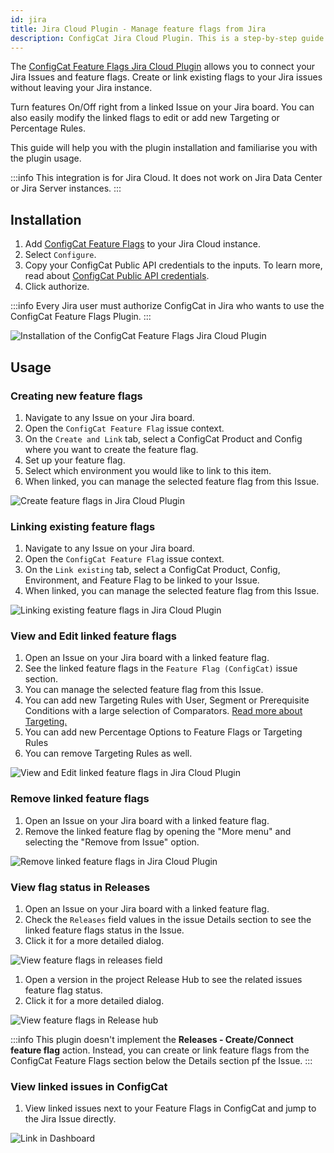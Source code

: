 ```yaml
---
id: jira
title: Jira Cloud Plugin - Manage feature flags from Jira
description: ConfigCat Jira Cloud Plugin. This is a step-by-step guide on how to connect and manage feature flags from Jira Cloud boards.
---
```


The <a href="https://marketplace.atlassian.com/1222421" target="_blank">ConfigCat Feature Flags Jira Cloud Plugin</a> allows you to connect your Jira Issues and feature flags. Create or link existing flags to your Jira issues without leaving your Jira instance.

Turn features On/Off right from a linked Issue on your Jira board. You can also easily modify the linked flags to edit or add new Targeting or Percentage Rules.

This guide will help you with the plugin installation and familiarise you with the plugin usage.

:::info
This integration is for Jira Cloud. It does not work on Jira Data Center or Jira Server instances.
:::

## Installation

1. Add <a href="https://marketplace.atlassian.com/1222421" target="_blank">ConfigCat Feature Flags</a> to your Jira Cloud instance.
2. Select `Configure`.
3. Copy your ConfigCat Public API credentials to the inputs. To learn more, read about <a href="https://app.configcat.com/my-account/public-api-credentials" target="_blank">ConfigCat Public API credentials</a>.
4. Click authorize.

:::info
Every Jira user must authorize ConfigCat in Jira who wants to use the ConfigCat Feature Flags Plugin.
:::

<img src="/docs/assets/jira/auth.gif" className="zoomable" alt="Installation of the ConfigCat Feature Flags Jira Cloud Plugin" />

## Usage

### Creating new feature flags

1. Navigate to any Issue on your Jira board.
2. Open the `ConfigCat Feature Flag` issue context.
3. On the `Create and Link` tab, select a ConfigCat Product and Config where you want to create the feature flag.
4. Set up your feature flag.
5. Select which environment you would like to link to this item.
6. When linked, you can manage the selected feature flag from this Issue.

<img src="/docs/assets/jira/create-link.gif" className="zoomable" alt="Create feature flags in Jira Cloud Plugin" />

### Linking existing feature flags

1. Navigate to any Issue on your Jira board.
2. Open the `ConfigCat Feature Flag` issue context.
3. On the `Link existing` tab, select a ConfigCat Product, Config, Environment, and Feature Flag to be linked to your Issue.
4. When linked, you can manage the selected feature flag from this Issue.

<img src="/docs/assets/jira/link-existing.gif" className="zoomable" alt="Linking existing feature flags in Jira Cloud Plugin" />

### View and Edit linked feature flags

1. Open an Issue on your Jira board with a linked feature flag.
2. See the linked feature flags in the `Feature Flag (ConfigCat)` issue section.
3. You can manage the selected feature flag from this Issue.
4. You can add new Targeting Rules with User, Segment or Prerequisite Conditions with a large selection of Comparators.  [Read more about Targeting.](../targeting/targeting-overview.mdx)
5. You can add new Percentage Options to Feature Flags or Targeting Rules
6. You can remove Targeting Rules as well.

<img src="/docs/assets/jira/edit-ff.gif" className="zoomable" alt="View and Edit linked feature flags in Jira Cloud Plugin" />

### Remove linked feature flags

1. Open an Issue on your Jira board with a linked feature flag.
2. Remove the linked feature flag by opening the "More menu" and selecting the "Remove from Issue" option.

<img src="/docs/assets/jira/remove-ff.gif" className="zoomable" alt="Remove linked feature flags in Jira Cloud Plugin" />


### View flag status in Releases

1. Open an Issue on your Jira board with a linked feature flag.
2. Check the `Releases` field values in the issue Details section to see the linked feature flags status in the Issue.
3. Click it for a more detailed dialog.

<img src="/docs/assets/jira/release-field.gif" className="zoomable" alt="View feature flags in releases field" />

1. Open a version in the project Release Hub to see the related issues feature flag status.
2. Click it for a more detailed dialog.

<img src="/docs/assets/jira/release-hub.gif" className="zoomable" alt="View feature flags in Release hub" />

:::info
This plugin doesn't implement the **Releases - Create/Connect feature flag** action. Instead, you can create or link 
feature flags from the ConfigCat Feature Flags section below the Details section pf the Issue.
:::

### View linked issues in ConfigCat

1. View linked issues next to your Feature Flags in ConfigCat and jump to the Jira Issue directly.

<img src="/docs/assets/jira/open-from-dashboard.gif" className="zoomable" alt="Link in Dashboard" />